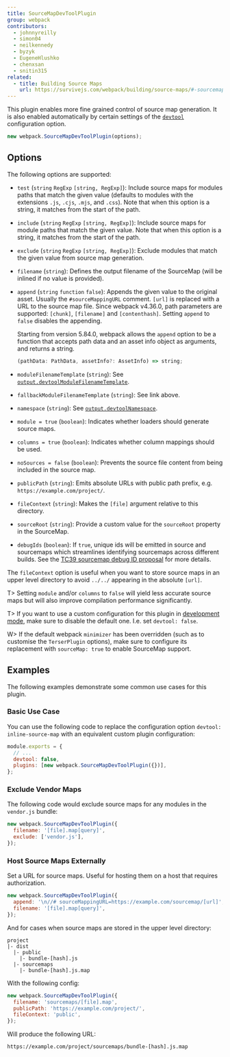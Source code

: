 ```yaml
---
title: SourceMapDevToolPlugin
group: webpack
contributors:
  - johnnyreilly
  - simon04
  - neilkennedy
  - byzyk
  - EugeneHlushko
  - chenxsan
  - snitin315
related:
  - title: Building Source Maps
    url: https://survivejs.com/webpack/building/source-maps/#-sourcemapdevtoolplugin-and-evalsourcemapdevtoolplugin-
---
```


This plugin enables more fine grained control of source map generation. It is also enabled automatically by certain settings of the [`devtool`](/configuration/devtool/) configuration option.

```js
new webpack.SourceMapDevToolPlugin(options);
```

## Options

The following options are supported:

- `test` (`string` `RegExp` `[string, RegExp]`): Include source maps for modules paths that match the given value (defaults to modules with the extensions `.js`, `.cjs`, `.mjs`, and `.css`). Note that when this option is a string, it matches from the start of the path.
- `include` (`string` `RegExp` `[string, RegExp]`): Include source maps for module paths that match the given value. Note that when this option is a string, it matches from the start of the path.
- `exclude` (`string` `RegExp` `[string, RegExp]`): Exclude modules that match the given value from source map generation.
- `filename` (`string`): Defines the output filename of the SourceMap (will be inlined if no value is provided).
- `append` (`string` `function` `false`): Appends the given value to the original asset. Usually the `#sourceMappingURL` comment. `[url]` is replaced with a URL to the source map file. Since webpack v4.36.0, path parameters are supported: `[chunk]`, `[filename]` and `[contenthash]`. Setting `append` to `false` disables the appending.

  Starting from version 5.84.0, webpack allows the `append` option to be a function that accepts path data and an asset info object as arguments, and returns a string.

  ```ts
  (pathData: PathData, assetInfo?: AssetInfo) => string;
  ```

- `moduleFilenameTemplate` (`string`): See [`output.devtoolModuleFilenameTemplate`](/configuration/output/#outputdevtoolmodulefilenametemplate).
- `fallbackModuleFilenameTemplate` (`string`): See link above.
- `namespace` (`string`): See [`output.devtoolNamespace`](/configuration/output/#outputdevtoolnamespace).
- `module = true` (`boolean`): Indicates whether loaders should generate source maps.
- `columns = true` (`boolean`): Indicates whether column mappings should be used.
- `noSources = false` (`boolean`): Prevents the source file content from being included in the source map.
- `publicPath` (`string`): Emits absolute URLs with public path prefix, e.g. `https://example.com/project/`.
- `fileContext` (`string`): Makes the `[file]` argument relative to this directory.
- `sourceRoot` (`string`): Provide a custom value for the `sourceRoot` property in the SourceMap.
- `debugIds` (`boolean`): If `true`, unique ids will be emitted in source and sourcemaps which streamlines identifying sourcemaps across different builds. See the [TC39 sourcemap debug ID proposal](https://github.com/tc39/ecma426/blob/main/proposals/debug-id.md) for more details.

The `fileContext` option is useful when you want to store source maps in an upper level directory to avoid `../../` appearing in the absolute `[url]`.

T> Setting `module` and/or `columns` to `false` will yield less accurate source maps but will also improve compilation performance significantly.

T> If you want to use a custom configuration for this plugin in [development mode](/configuration/mode/#mode-development), make sure to disable the default one. I.e. set `devtool: false`.

W> If the default webpack `minimizer` has been overridden (such as to customise the `TerserPlugin` options), make sure to configure its replacement with `sourceMap: true` to enable SourceMap support.

## Examples

The following examples demonstrate some common use cases for this plugin.

### Basic Use Case

You can use the following code to replace the configuration option `devtool: inline-source-map` with an equivalent custom plugin configuration:

```js
module.exports = {
  // ...
  devtool: false,
  plugins: [new webpack.SourceMapDevToolPlugin({})],
};
```

### Exclude Vendor Maps

The following code would exclude source maps for any modules in the `vendor.js` bundle:

```js
new webpack.SourceMapDevToolPlugin({
  filename: '[file].map[query]',
  exclude: ['vendor.js'],
});
```

### Host Source Maps Externally

Set a URL for source maps. Useful for hosting them on a host that requires authorization.

```js
new webpack.SourceMapDevToolPlugin({
  append: '\n//# sourceMappingURL=https://example.com/sourcemap/[url]',
  filename: '[file].map[query]',
});
```

And for cases when source maps are stored in the upper level directory:

```code
project
|- dist
  |- public
    |- bundle-[hash].js
  |- sourcemaps
    |- bundle-[hash].js.map
```

With the following config:

```js
new webpack.SourceMapDevToolPlugin({
  filename: 'sourcemaps/[file].map',
  publicPath: 'https://example.com/project/',
  fileContext: 'public',
});
```

Will produce the following URL:

```code
https://example.com/project/sourcemaps/bundle-[hash].js.map
```
